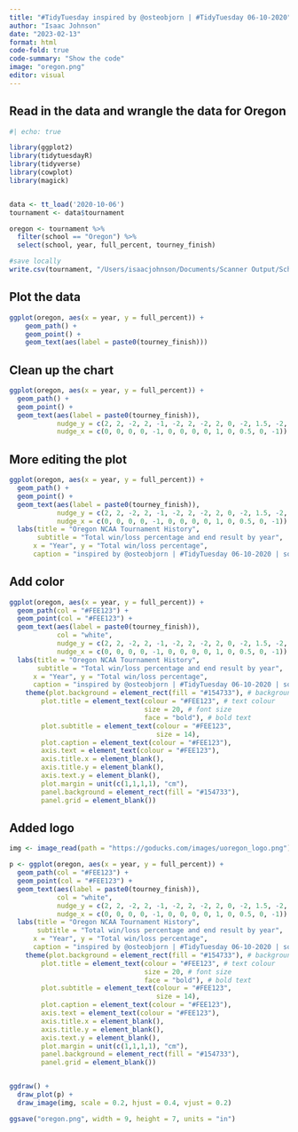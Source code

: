 ```yaml
---
title: "#TidyTuesday inspired by @osteobjorn | #TidyTuesday 06-10-2020"
author: "Isaac Johnson"
date: "2023-02-13"
format: html
code-fold: true
code-summary: "Show the code"
image: "oregon.png"
editor: visual
---
```


## Read in the data and wrangle the data for Oregon

```r

#| echo: true

library(ggplot2)
library(tidytuesdayR)
library(tidyverse)
library(cowplot)
library(magick)


data <- tt_load('2020-10-06')
tournament <- data$tournament 

oregon <- tournament %>%
  filter(school == "Oregon") %>%
  select(school, year, full_percent, tourney_finish)

#save locally
write.csv(tournament, "/Users/isaacjohnson/Documents/Scanner Output/School/Willamette/Communicating with Data 020123/tournament.csv", row.names=FALSE)
```

## Plot the data

```r
ggplot(oregon, aes(x = year, y = full_percent)) +
    geom_path() +
    geom_point() +
    geom_text(aes(label = paste0(tourney_finish)))


```

## Clean up the chart

```r
ggplot(oregon, aes(x = year, y = full_percent)) + 
  geom_path() + 
  geom_point() + 
  geom_text(aes(label = paste0(tourney_finish)), 
            nudge_y = c(2, 2, -2, 2, -1, -2, 2, -2, 2, 0, -2, 1.5, -2, .5),
            nudge_x = c(0, 0, 0, 0, -1, 0, 0, 0, 0, 1, 0, 0.5, 0, -1))
```

## More editing the plot

```r
ggplot(oregon, aes(x = year, y = full_percent)) + 
  geom_path() + 
  geom_point() + 
  geom_text(aes(label = paste0(tourney_finish)), 
            nudge_y = c(2, 2, -2, 2, -1, -2, 2, -2, 2, 0, -2, 1.5, -2, .5),
            nudge_x = c(0, 0, 0, 0, -1, 0, 0, 0, 0, 1, 0, 0.5, 0, -1)) + 
  labs(title = "Oregon NCAA Tournament History",
       subtitle = "Total win/loss percentage and end result by year",
      x = "Year", y = "Total win/loss percentage", 
      caption = "inspired by @osteobjorn | #TidyTuesday 06-10-2020 | source: FiveThirtyEight")

```

## Add color

```r
ggplot(oregon, aes(x = year, y = full_percent)) + 
  geom_path(col = "#FEE123") + 
  geom_point(col = "#FEE123") + 
  geom_text(aes(label = paste0(tourney_finish)), 
            col = "white",
            nudge_y = c(2, 2, -2, 2, -1, -2, 2, -2, 2, 0, -2, 1.5, -2, .5),
            nudge_x = c(0, 0, 0, 0, -1, 0, 0, 0, 0, 1, 0, 0.5, 0, -1)) + 
  labs(title = "Oregon NCAA Tournament History",
       subtitle = "Total win/loss percentage and end result by year",
      x = "Year", y = "Total win/loss percentage", 
      caption = "inspired by @osteobjorn | #TidyTuesday 06-10-2020 | source: FiveThirtyEight")+
    theme(plot.background = element_rect(fill = "#154733"), # background colour
        plot.title = element_text(colour = "#FEE123", # text colour
                                  size = 20, # font size
                                  face = "bold"), # bold text
        plot.subtitle = element_text(colour = "#FEE123",
                                     size = 14),
        plot.caption = element_text(colour = "#FEE123"),
        axis.text = element_text(colour = "#FEE123"),
        axis.title.x = element_blank(), 
        axis.title.y = element_blank(), 
        axis.text.y = element_blank(),
        plot.margin = unit(c(1,1,1,1), "cm"), 
        panel.background = element_rect(fill = "#154733"), 
        panel.grid = element_blank()) 
```

## Added logo

```r

img <- image_read(path = "https://goducks.com/images/uoregon_logo.png")

p <- ggplot(oregon, aes(x = year, y = full_percent)) + 
  geom_path(col = "#FEE123") + 
  geom_point(col = "#FEE123") + 
  geom_text(aes(label = paste0(tourney_finish)), 
            col = "white",
            nudge_y = c(2, 2, -2, 2, -1, -2, 2, -2, 2, 0, -2, 1.5, -2, .5),
            nudge_x = c(0, 0, 0, 0, -1, 0, 0, 0, 0, 1, 0, 0.5, 0, -1)) + 
  labs(title = "Oregon NCAA Tournament History",
       subtitle = "Total win/loss percentage and end result by year",
      x = "Year", y = "Total win/loss percentage", 
      caption = "inspired by @osteobjorn | #TidyTuesday 06-10-2020 | source: FiveThirtyEight")+
    theme(plot.background = element_rect(fill = "#154733"), # background colour
        plot.title = element_text(colour = "#FEE123", # text colour
                                  size = 20, # font size
                                  face = "bold"), # bold text
        plot.subtitle = element_text(colour = "#FEE123",
                                     size = 14),
        plot.caption = element_text(colour = "#FEE123"),
        axis.text = element_text(colour = "#FEE123"),
        axis.title.x = element_blank(), 
        axis.title.y = element_blank(), 
        axis.text.y = element_blank(),
        plot.margin = unit(c(1,1,1,1), "cm"), 
        panel.background = element_rect(fill = "#154733"), 
        panel.grid = element_blank()) 


ggdraw() +
  draw_plot(p) + 
  draw_image(img, scale = 0.2, hjust = 0.4, vjust = 0.2)
```

```r

ggsave("oregon.png", width = 9, height = 7, units = "in")
```
